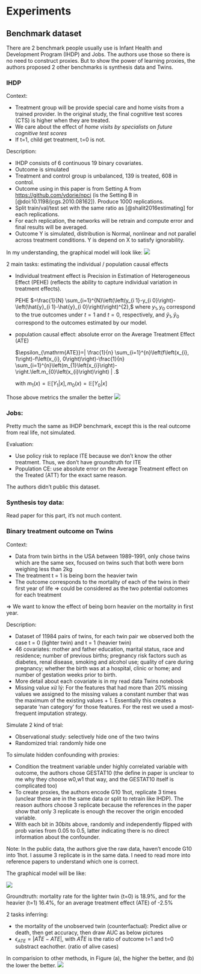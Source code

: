 # Experiments {#exp}

## Benchmark dataset

There are 2 benchmark people usually use is Infant Health and Development Program (IHDP) and Jobs. The authors use those so there is no need to construct proxies. But to show the power of learning proxies, the authors proposed 2 other benchmarks is synthesis data and Twins.

### IHDP

Context:

- Treatment group will be provide special care and home visits from a trained provider. In the original study, the final cognitive test scores (CTS) is higher when they are treated.
- We care about the effect of *home visits by specialists* on *future cognitive test scores*
- If t=1, child get treatment, t=0 is not.

Description:

- IHDP consists of 6 continuous 19 binary covariates.
- Outcome is simulated
- Treatment and control group is unbalanced, 139 is treated, 608 in control.
- Outcome using in this paper is from Setting A from <https://github.com/vdorie/npci> (is the Setting B in [@doi:10.1198/jcgs.2010.08162]). Produce 1000 replications.
- Split train/val/test set with the same ratio as [@shalit2016estimating] for each replications.
- For each replication, the networks will be retrain and compute error and final results will be averaged.
- Outcome Y is simulated, distribution is Normal, nonlinear and not parallel across treatment conditions. Y is depend on X to satisfy ignorability.

In my understanding, the graphical model will look like:
![](imgs/2020-04-12-11-59-46.png)

2 main tasks: estimating the individual / population causal effects

- Individual treatment effect is Precision in Estimation of Heterogeneous Effect (PEHE) (reflects the ability to capture individual variation in treatment effects).
  
  PEHE $=\frac{1}{N} \sum_{i=1}^{N}\left(\left(y_{i 1}-y_{i 0}\right)-\left(\hat{y}_{i 1}-\hat{y}_{i 0}\right)\right)^{2},$ where $y_{1}, y_{0}$ correspond to the true outcomes under $t=1$ and $t=0,$ respectively, and $\hat{y}_{1}, \hat{y}_{0}$ correspond to the outcomes estimated by our model.
- population causal effect: absolute error on the Average Treatment Effect (ATE)
  
  $\epsilon_{\mathrm{ATE}}=| \frac{1}{n} \sum_{i=1}^{n}\left(f\left(x_{i}, 1\right)-f\left(x_{i}, 0\right)\right)-\frac{1}{n} \sum_{i=1}^{n}\left(m_{1}\left(x_{i}\right)-\right.\left.m_{0}\left(x_{i}\right)\right) | .$

  with $m_{1}(x)=\mathbb{E}\left[Y_{1} | x\right], m_{0}(x)=\mathbb{E}\left[Y_{0} | x\right]$

Those above metrics the smaller the better
![](imgs/2020-04-12-12-06-13.png)

### Jobs:

Pretty much the same as IHDP benchmark, except this is the real outcome from real life, not simulated.

Evaluation:

- Use policy risk to replace ITE because we don't know the other treatment. Thus, we don't have groundtruth for ITE
- Population CE: use absolute error on the Average Treatment effect on the Treated (ATT) for the exact same reason.

The authors didn't public this dataset.

### Synthesis toy data:

Read paper for this part, it's not much content.

### Binary treatment outcome on Twins

Context:

- Data from twin births in the USA between 1989-1991, only chose twins which are the same sex, focused on twins such that both were born weighing less than 2kg
- The treatment t = 1 is being born the heavier twin
- The outcome corresponds to the mortality of each of the twins in their first year of life => could be considered as the two potential outcomes for each treatment

=> We want to know the effect of being born heavier on the mortality in first year.

Description:

- Dataset of 11984 pairs of twins, for each twin pair we observed both the case t = 0 (lighter twin) and t = 1 (heavier twin)
- 46 covariates: mother and father education, marital status, race and residence; number of previous births; pregnancy risk factors such as diabetes, renal disease, smoking and alcohol use; quality of care during pregnancy; whether the birth was at a hospital, clinic or home; and number of gestation weeks prior to birth.  
- More detail about each covariate is in my read data Twins notebook
- Missing value xử lý: For the features that had more than 20% missing values we assigned to the missing values a constant number that was the maximum of the existing values + 1. Essentially this creates a separate 'nan category' for those features. For the rest we used a most-frequent imputation strategy.

Simulate 2 kind of trial:

- Observational study: selectively hide one of the two twins  
- Randomized trial: randomly hide one

To simulate hidden confounding with proxies:

- Condition the treatment variable under highly correlated variable with outcome, the authors chose GESTAT10 (the define in paper is unclear to me why they choose w0,w1 that way, and the GESTAT10 itself is complicated too)
- To create proxies, the authors encode G10 1hot, replicate 3 times (unclear these are in the same data or split to retrain like IHDP). The reason authors choose 3 replicate because the references in the paper show that only 3 replicate is enough the recover the origin encoded variable.
- With each bit in 30bits above, randomly and independently flipped with prob varies from 0.05 to 0.5, latter indicating there is no direct information about the confounder.

Note: In the public data, the authors give the raw data, haven't encode G10 into 1hot. I assume 3 replicate is in the same data. I need to read more into reference papers to understand which one is correct.

The graphical model will be like:

![](imgs/2020-04-12-12-22-29.png)

Groundtruth: mortality rate for the lighter twin (t=0) is 18.9%, and for the heavier (t=1) 16.4%, for an average treatment effect (ATE) of -2.5%

2 tasks inferring:

- the mortality of the unobserved twin (counterfactual): Predict alive or death, then get accuracy, then draw AUC as below pictures
- $\epsilon_{A T E}=|A \hat{T} E-A T E |$, with $A \hat{T} E$ is the ratio of outcome t=1 and t=0 substract eachother. (ratio of alive cases)

In comparision to other methods, in Figure (a), the higher the better, and (b) the lower the better.
![](imgs/2020-04-12-12-28-10.png)
